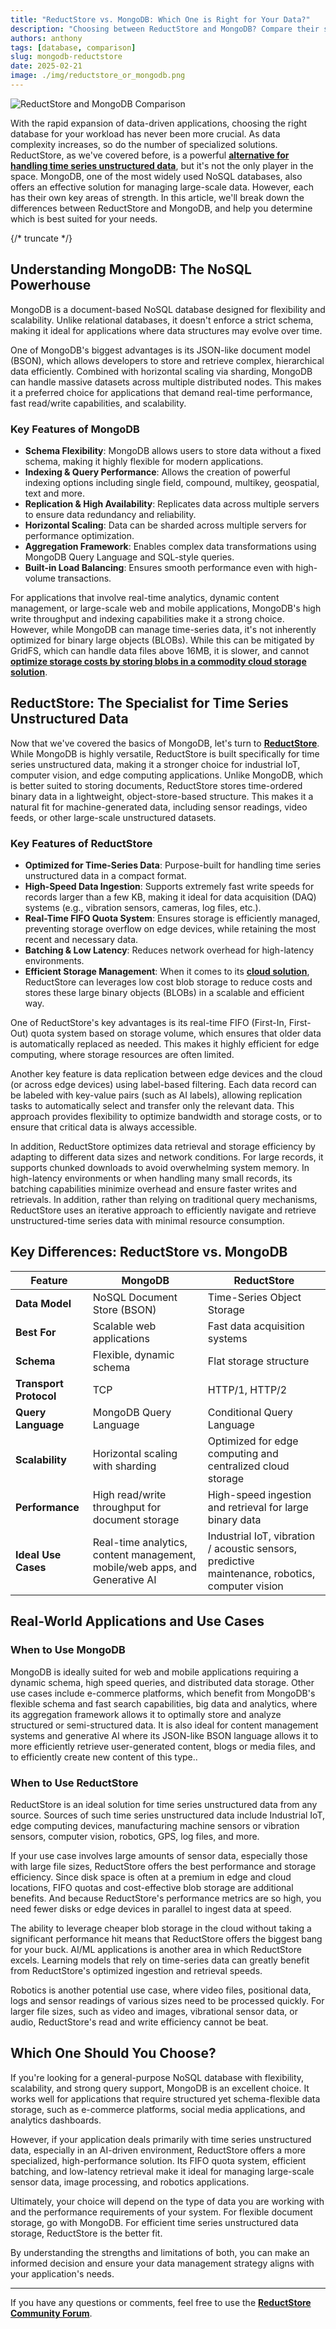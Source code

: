 ```yaml
---
title: "ReductStore vs. MongoDB: Which One is Right for Your Data?"
description: "Choosing between ReductStore and MongoDB? Compare their strengths: time series object storage vs. document database. Optimize now."
authors: anthony
tags: [database, comparison]
slug: mongodb-reductstore
date: 2025-02-21
image: ./img/reductstore_or_mongodb.png
---
```


![ReductStore and MongoDB Comparison](./img/reductstore_or_mongodb.png)

With the rapid expansion of data-driven applications, choosing the right database for your workload has never been more crucial. As data complexity increases, so do the number of specialized solutions. ReductStore, as we've covered before, is a powerful [**alternative for handling time series unstructured data**](/blog/comparisons/iot/reductstore-vs-mongodb), but it's not the only player in the space. MongoDB, one of the most widely used NoSQL databases, also offers an effective solution for managing large-scale data. However, each has their own key areas of strength. In this article, we'll break down the differences between ReductStore and MongoDB, and help you determine which is best suited for your needs.

{/* truncate */}

## Understanding MongoDB: The NoSQL Powerhouse

MongoDB is a document-based NoSQL database designed for flexibility and scalability. Unlike relational databases, it doesn't enforce a strict schema, making it ideal for applications where data structures may evolve over time.

One of MongoDB's biggest advantages is its JSON-like document model (BSON), which allows developers to store and retrieve complex, hierarchical data efficiently. Combined with horizontal scaling via sharding, MongoDB can handle massive datasets across multiple distributed nodes. This makes it a preferred choice for applications that demand real-time performance, fast read/write capabilities, and scalability.

### Key Features of MongoDB

- **Schema Flexibility**: MongoDB allows users to store data without a fixed schema, making it highly flexible for modern applications.
- **Indexing & Query Performance**: Allows the creation of powerful indexing options including single field, compound, multikey, geospatial, text and more.
- **Replication & High Availability**: Replicates data across multiple servers to ensure data redundancy and reliability.
- **Horizontal Scaling**: Data can be sharded across multiple servers for performance optimization.
- **Aggregation Framework**: Enables complex data transformations using MongoDB Query Language and SQL-style queries.
- **Built-in Load Balancing**: Ensures smooth performance even with high-volume transactions.

For applications that involve real-time analytics, dynamic content management, or large-scale web and mobile applications, MongoDB's high write throughput and indexing capabilities make it a strong choice. However, while MongoDB can manage time-series data, it's not inherently optimized for binary large objects (BLOBs). While this can be mitigated by GridFS, which can handle data files above 16MB, it is slower, and cannot [**optimize storage costs by storing blobs in a commodity cloud storage solution**](/solutions/cloud).

## ReductStore: The Specialist for Time Series Unstructured Data

Now that we've covered the basics of MongoDB, let's turn to [**ReductStore**](/). While MongoDB is highly versatile, ReductStore is built specifically for time series unstructured data, making it a stronger choice for industrial IoT, computer vision, and edge computing applications. Unlike MongoDB, which is better suited to storing documents, ReductStore stores time-ordered binary data in a lightweight, object-store-based structure. This makes it a natural fit for machine-generated data, including sensor readings, video feeds, or other large-scale unstructured datasets.

### Key Features of ReductStore

- **Optimized for Time-Series Data**: Purpose-built for handling time series unstructured data in a compact format.
- **High-Speed Data Ingestion**: Supports extremely fast write speeds for records larger than a few KB, making it ideal for data acquisition (DAQ) systems (e.g., vibration sensors, cameras, log files, etc.).
- **Real-Time FIFO Quota System**: Ensures storage is efficiently managed, preventing storage overflow on edge devices, while retaining the most recent and necessary data.
- **Batching & Low Latency**: Reduces network overhead for high-latency environments.
- **Efficient Storage Management**: When it comes to its [**cloud solution**](/solutions/cloud), ReductStore can leverages low cost blob storage to reduce costs and stores these large binary objects (BLOBs) in a scalable and efficient way.

One of ReductStore's key advantages is its real-time FIFO (First-In, First-Out) quota system based on storage volume, which ensures that older data is automatically replaced as needed. This makes it highly efficient for edge computing, where storage resources are often limited.

Another key feature is data replication between edge devices and the cloud (or across edge devices) using label-based filtering. Each data record can be labeled with key-value pairs (such as AI labels), allowing replication tasks to automatically select and transfer only the relevant data. This approach provides flexibility to optimize bandwidth and storage costs, or to ensure that critical data is always accessible.

In addition, ReductStore optimizes data retrieval and storage efficiency by adapting to different data sizes and network conditions. For large records, it supports chunked downloads to avoid overwhelming system memory. In high-latency environments or when handling many small records, its batching capabilities minimize overhead and ensure faster writes and retrievals. In addition, rather than relying on traditional query mechanisms, ReductStore uses an iterative approach to efficiently navigate and retrieve unstructured-time series data with minimal resource consumption.

## Key Differences: ReductStore vs. MongoDB

| **Feature**            | **MongoDB**                                                                 | **ReductStore**                                                                                 |
| ---------------------- | --------------------------------------------------------------------------- | ----------------------------------------------------------------------------------------------- |
| **Data Model**         | NoSQL Document Store (BSON)                                                 | Time-Series Object Storage                                                                      |
| **Best For**           | Scalable web applications                                                   | Fast data acquisition systems                                                                   |
| **Schema**             | Flexible, dynamic schema                                                    | Flat storage structure                                                                          |
| **Transport Protocol** | TCP                                                                         | HTTP/1, HTTP/2                                                                                  |
| **Query Language**     | MongoDB Query Language                                                      | Conditional Query Language                                                                      |
| **Scalability**        | Horizontal scaling with sharding                                            | Optimized for edge computing and centralized cloud storage                                      |
| **Performance**        | High read/write throughput for document storage                             | High-speed ingestion and retrieval for large binary data                                        |
| **Ideal Use Cases**    | Real-time analytics, content management, mobile/web apps, and Generative AI | Industrial IoT, vibration / acoustic sensors, predictive maintenance, robotics, computer vision |

## Real-World Applications and Use Cases

### When to Use MongoDB

MongoDB is ideally suited for web and mobile applications requiring a dynamic schema, high speed queries, and distributed data storage. Other use cases include e-commerce platforms, which benefit from MongoDB's flexible schema and fast search capabilities, big data and analytics, where its aggregation framework allows it to optimally store and analyze structured or semi-structured data. It is also ideal for content management systems and generative AI where its JSON-like BSON language allows it to more efficiently retrieve user-generated content, blogs or media files, and to efficiently create new content of this type..

### When to Use ReductStore

ReductStore is an ideal solution for time series unstructured data from any source. Sources of such time series unstructured data include Industrial IoT, edge computing devices, manufacturing machine sensors or vibration sensors, computer vision, robotics, GPS, log files, and more.

If your use case involves large amounts of sensor data, especially those with large file sizes, ReductStore offers the best performance and storage efficiency. Since disk space is often at a premium in edge and cloud locations, FIFO quotas and cost-effective blob storage are additional benefits. And because ReductStore's performance metrics are so high, you need fewer disks or edge devices in parallel to ingest data at speed.

The ability to leverage cheaper blob storage in the cloud without taking a significant performance hit means that ReductStore offers the biggest bang for your buck. AI/ML applications is another area in which ReductStore excels. Learning models that rely on time-series data can greatly benefit from ReductStore's optimized ingestion and retrieval speeds.

Robotics is another potential use case, where video files, positional data, logs and sensor readings of various sizes need to be processed quickly. For larger file sizes, such as video and images, vibrational sensor data, or audio, ReductStore's read and write efficiency cannot be beat.

## Which One Should You Choose?

If you're looking for a general-purpose NoSQL database with flexibility, scalability, and strong query support, MongoDB is an excellent choice. It works well for applications that require structured yet schema-flexible data storage, such as e-commerce platforms, social media applications, and analytics dashboards.

However, if your application deals primarily with time series unstructured data, especially in an AI-driven environment, ReductStore offers a more specialized, high-performance solution. Its FIFO quota system, efficient batching, and low-latency retrieval make it ideal for managing large-scale sensor data, image processing, and robotics applications.

Ultimately, your choice will depend on the type of data you are working with and the performance requirements of your system. For flexible document storage, go with MongoDB. For efficient time series unstructured data storage, ReductStore is the better fit.

By understanding the strengths and limitations of both, you can make an informed decision and ensure your data management strategy aligns with your application's needs.

---

If you have any questions or comments, feel free to use the [**ReductStore Community Forum**](https://community.reduct.store/signup).
